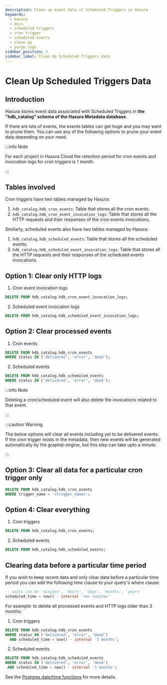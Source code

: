 ```yaml
---
description: Clean up event data of Scheduled Triggers in Hasura
keywords:
  - hasura
  - docs
  - scheduled triggers
  - cron trigger
  - scheduled events
  - clean up
  - purge logs
sidebar_position: 3
sidebar_label: Clean Up Scheduled Triggers data
---
```


# Clean Up Scheduled Triggers Data

## Introduction

Hasura stores event data associated with Scheduled Triggers in **the "hdb_catalog" schema of the Hasura Metadata database**.

If there are lots of events, the events tables can get huge and you may want to prune them. You can use any of the following options to prune your event data depending on your need.

:::info Note

For each project in Hasura Cloud the retention period for cron events and invocation logs for cron triggers is 1 month.

:::

## Tables involved

Cron triggers have two tables managed by Hasura:

1. `hdb_catalog.hdb_cron_events`: Table that stores all the cron events.
2. `hdb_catalog.hdb_cron_event_invocation_logs`: Table that stores all the HTTP requests and their responses of the cron events invocations.

Similarly, scheduled events also have two tables managed by Hasura:

1. `hdb_catalog.hdb_scheduled_events`: Table that stores all the scheduled events.
2. `hdb_catalog.hdb_scheduled_event_invocation_logs`: Table that stores all the HTTP requests and their responses of the scheduled events invocations.

## Option 1: Clear only HTTP logs

1. Cron event invocation logs

```sql
DELETE FROM hdb_catalog.hdb_cron_event_invocation_logs;
```

2. Scheduled event invocation logs

```sql
DELETE FROM hdb_catalog.hdb_scheduled_event_invocation_logs;
```

## Option 2: Clear processed events

1. Cron events

```sql
DELETE FROM hdb_catalog.hdb_cron_events
WHERE status IN ('delivered', 'error', 'dead');
```

2. Scheduled events

```sql
DELETE FROM hdb_catalog.hdb_scheduled_events
WHERE status IN ('delivered', 'error', 'dead');
```

:::info Note

Deleting a cron/scheduled event will also delete the invocations related
to that event.

:::

:::caution Warning

The below options will clear all events including yet to be delivered
events. If the cron trigger exists in the metadata, then new events will
be generated automatically by the graphql-engine, but this step can take
upto a minute.

:::

## Option 3: Clear all data for a particular cron trigger only

```sql
DELETE FROM hdb_catalog.hdb_cron_events
WHERE trigger_name = '<trigger_name>';
```

## Option 4: Clear everything

1. Cron triggers

```sql
DELETE FROM hdb_catalog.hdb_cron_events;
```

2. Scheduled events

```sql
DELETE FROM hdb_catalog.hdb_scheduled_events;
```

## Clearing data before a particular time period

If you wish to keep recent data and only clear data before a particular time period you can add the following time clause to your query's where clause:

```sql
-- units can be 'minutes', 'hours', 'days', 'months', 'years'
scheduled_time < now() - interval '<x> <units>'
```

For example: to delete all processed events and HTTP logs older than 3 months:

1. Cron triggers

```sql
DELETE FROM hdb_catalog.hdb_cron_events
WHERE status IN ('delivered', 'error', 'dead')
  AND scheduled_time < now() - interval '3 months';
```

2. Scheduled events

```sql
DELETE FROM hdb_catalog.hdb_scheduled_events
WHERE status IN ('delivered', 'error', 'dead')
 AND scheduled_time < now() - interval '3 months';
```

See the [Postgres date/time functions](https://www.postgresql.org/docs/current/functions-datetime.html) for more details.
